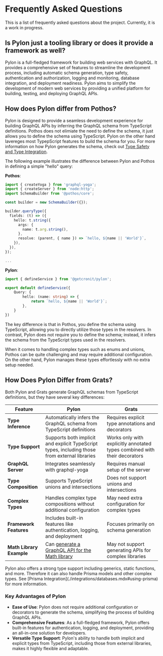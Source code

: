 
# Frequently Asked Questions

This is a list of frequently asked questions about the project. Currently, it is a work in progress.

## Is Pylon just a tooling library or does it provide a framework as well?

Pylon is a full-fledged framework for building web services with GraphQL.
It provides a comprehensive set of features to streamline the development process, including automatic schema generation,
type safety, authentication and authorization, logging and monitoring, database integration, and deployment readiness.
Pylon aims to simplify the development of modern web services by providing a unified platform for building, testing, and deploying GraphQL APIs.


## How does Pylon differ from Pothos?

Pylon is designed to provide a seamless development experience for building GraphQL APIs by inferring the GraphQL schema from TypeScript definitions.
Pothos does not elimiate the need to define the schema, it just allows you to define the schema using TypeScript. Pylon on the other hand lavereges most TypepScript features to build
the schema for you. For more information on how Pylon generates the schema, check out [Type Safety and Type Integration](./core-concepts/type-safety-and-type-integration.mdx#type-variants-and-graphql). 


The following example illustrates the difference between Pylon and Pothos in defining a simple "hello" query:

**Pothos**:
```typescript {3,5,7,11}
import { createYoga } from 'graphql-yoga';
import { createServer } from 'node:http';
import SchemaBuilder from '@pothos/core';

const builder = new SchemaBuilder({});

builder.queryType({
  fields: (t) => ({
    hello: t.string({
      args: {
        name: t.arg.string(),
      },
      resolve: (parent, { name }) => `hello, ${name || 'World'}`,
    }),
  }),
});

...
```

**Pylon**:
```typescript
import { defineService } from '@getcronit/pylon';

export default defineService({
    Query: {
        hello: (name: string) => {
            return `hello, ${name || 'World'}`;
        },
    }
})
```

The key difference is that in Pothos, you define the schema using TypeScript, allowing you to directly utilize those types in the resolvers.
In contrast, Pylon does not require you to define the schema; instead, it infers the schema from the TypeScript types used in the resolvers.

When it comes to handling complex types such as enums and unions, Pothos can be quite challenging and may require additional configuration.
On the other hand, Pylon manages these types effortlessly with no extra setup needed.

## How Does Pylon Differ from Grats?

Both Pylon and Grats generate GraphQL schemas from TypeScript definitions, but they have several key differences:

| Feature | Pylon | Grats |
| --- | --- | --- |
| **Type Inference** | Automatically infers the GraphQL schema from TypeScript definitions | Requires explicit type annotations and decorators |
| **Type Support** | Supports both implicit and explicit TypeScript types, including those from external libraries | Works only with explicitly annotated types combined with their decorators |
| **GraphQL Server** | Integrates seamlessly with graphql-yoga | Requires manual setup of the server |
| **Type Composition** | Supports TypeScript unions and intersections | Does not support unions and intersections |
| **Complex Types** | Handles complex type compositions without additional configuration | May need extra configuration for complex types |
| **Framework Features** | Includes built-in features like authentication, logging, and deployment | Focuses primarily on schema generation |
| **Math Library Example** | Can [generate a GraphQL API for the Math library](./getting-started.mdx#highly-complex-types) | May not support generating APIs for complex libraries |

<Callout>
Pylon also offers a strong type support including generics, static functions, and more. Therefore it can also handle Prisma models and other complex types.
See [Prisma Integration](./integrations/databases.mdx#using-prisma) for more information.
</Callout>

### Key Advantages of Pylon
- **Ease of Use**: Pylon does not require additional configuration or decorators to generate the schema, simplifying the process of building GraphQL APIs.
- **Comprehensive Features**: As a full-fledged framework, Pylon offers built-in features for authentication, logging, and deployment, providing an all-in-one solution for developers.
- **Versatile Type Support**: Pylon's ability to handle both implicit and explicit types from TypeScript, including those from external libraries, makes it highly flexible and adaptable.
